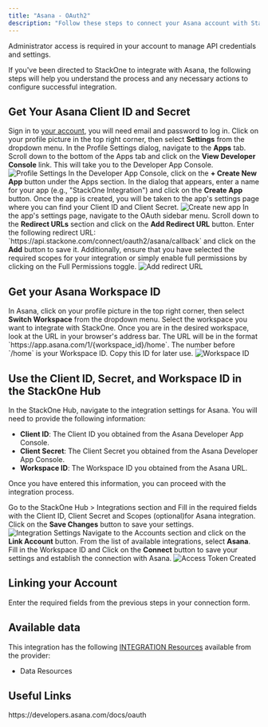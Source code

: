 ```yaml
---
title: "Asana - OAuth2"
description: "Follow these steps to connect your Asana account with StackOne hub using OAuth2, ensuring a smooth integration process."
---
```



<Note>
  Administrator access is required in your account to manage API credentials and settings.
</Note>

If you've been directed to StackOne to integrate with Asana, the following steps will help you understand the process and any necessary actions to configure successful integration.

## Get Your Asana Client ID and Secret
<Steps>
  <Step title="Sign-in and open the Developer App Console">
    Sign in to <a href="https://app.asana.com/">your account</a>, you will need email and password to log in.
    Click on your profile picture in the top right corner, then select <b>Settings</b> from the dropdown menu.
    In the Profile Settings dialog, navigate to the <b>Apps</b> tab.
    Scroll down to the bottom of the Apps tab and click on the <b>View Developer Console</b> link. This will take you to the Developer App Console.
    <Frame>
    <img className='rounded-md' style={{ margin: '0 auto', border: '1px solid #efefef' }} alt="Profile Settings" src="/images/asana-oauth/image1.png" />
    </Frame>
  </Step>

  <Step title="Create new app">
    In the Developer App Console, click on the <b>+ Create New App</b> button under the Apps section.
    In the dialog that appears, enter a name for your app (e.g., "StackOne Integration") and click on the <b>Create App</b> button.
    Once the app is created, you will be taken to the app's settings page where you can find your Client ID and Client Secret.
      <Frame>
        <img className='rounded-md' style={{ margin: '0 auto', border: '1px solid #efefef' }} alt="Create new app" src="/images/asana-oauth/image2.png" />
      </Frame>
  </Step>
  <Step title="Add redirect URL and add required scopes">
    In the app's settings page, navigate to the OAuth sidebar menu. Scroll down to the <b>Redirect URLs</b> section and click on the <b>Add Redirect URL</b> button.
    Enter the following redirect URL: `https://api.stackone.com/connect/oauth2/asana/callback` and click on the <b>Add</b> button to save it.
    Additionally, ensure that you have selected the required scopes for your integration or simply enable full permissions by clicking on the Full Permissions toggle.
      <Frame>
        <img className='rounded-md' style={{ margin: '0 auto', border: '1px solid #efefef' }} alt="Add redirect URL" src="/images/asana-oauth/image3.png" />
      </Frame>
  </Step>
</Steps>

## Get your Asana Workspace ID
<Steps>
  <Step title="Navigate to your workspace">
    In Asana, click on your profile picture in the top right corner, then select <b>Switch Workspace</b> from the dropdown menu.
    Select the workspace you want to integrate with StackOne.
    Once you are in the desired workspace, look at the URL in your browser's address bar. The URL will be in the format `https://app.asana.com/1/{workspace_id}/home`.
    The number before `/home` is your Workspace ID. Copy this ID for later use.
    <Frame>
      <img className='rounded-md' style={{ margin: '0 auto', border: '1px solid #efefef' }} alt="Workspace ID" src="/images/asana-oauth/image4.png" />
    </Frame>
  </Step>
</Steps>

## Use the Client ID, Secret, and Workspace ID in the StackOne Hub

In the StackOne Hub, navigate to the integration settings for Asana. You will need to provide the following information:

- **Client ID**: The Client ID you obtained from the Asana Developer App Console.
- **Client Secret**: The Client Secret you obtained from the Asana Developer App Console.
- **Workspace ID**: The Workspace ID you obtained from the Asana URL.

Once you have entered this information, you can proceed with the integration process.

<Steps>
  <Step title="Save the integration settings">
    Go to the StackOne Hub > Integrations section and Fill in the required fields with the Client ID, Client Secret and Scopes (optional)for Asana integration.
    Click on the <b>Save Changes</b> button to save your settings.
    <Frame>
      <img className='rounded-md' style={{ margin: '0 auto', border: '1px solid #efefef' }} alt="Integration Settings" src="/images/asana-oauth/image5.png" />
    </Frame>
  </Step>
  <Step title="Navigate to the Accounts section">
    Navigate to the Accounts section and click on the <b>Link Account</b> button.
    From the list of available integrations, select <b>Asana</b>.
  </Step>
  <Step title="Save and connect">
    Fill in the Workspace ID and Click on the <b>Connect</b> button to save your settings and establish the connection with Asana.
    <Frame>
      <img
        className="rounded-md"
        style={{ margin: "0 auto", border: "1px solid #efefef" }}
        alt="Access Token Created"
        src="/images/asana-oauth/image6.png"
      />
    </Frame>
  </Step>
</Steps>


## Linking your Account

Enter the required fields from the previous steps in your connection form.

<IntegrationFooter />

## Available data

This integration has the following [INTEGRATION Resources](https://docs.stackone.com/reference/getting-started-with-your-api) available from the provider:
- Data Resources

## Useful Links
<Card title="Asana Guides - OAuth" icon="link" href="https://developers.asana.com/docs/oauth">
    https://developers.asana.com/docs/oauth
</Card>